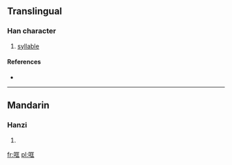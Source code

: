 ==Translingual==

===Han character===
{{Han char|rn=30|rad=口|as=06|sn=9|four=|canj=口尸一土 (RSMG), XX口尸一 (XXRSM)}}

# [[syllable]]

====References====
* {{Han ref|kx=0189.271|hdz=10611.020|uh=54D0|ud=21712}}

----

==Mandarin==

===Hanzi===
{{cmn-hanzi|pin=[[è]] ([[e4]]), [[kuāng]] ([[kuang1]]), [[yā]] ([[ya1]]), [[yǎ]] ([[ya3]])|wg=o<sup>4</sup>, k'uang<sup>1</sup>, ya<sup>1</sup>, ya<sup>3</sup>}}

# {{defn|Mandarin|sort=口06}}

[[fr:哐]]
[[pl:哐]]